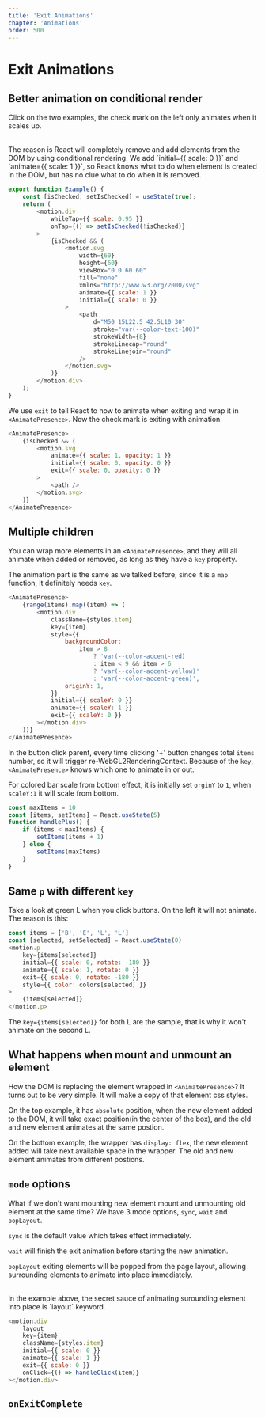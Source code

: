 ```yaml
---
title: 'Exit Animations'
chapter: 'Animations'
order: 500
---
```


# Exit Animations
 
## Better animation on conditional render

Click on the two examples, the check mark on the left only animates when it scales up. 
<AnimatePresenceBasic />

<br/>
The reason is React will completely remove and add elements from the DOM by using conditional rendering. We add `initial={{ scale: 0 }}` and `animate={{ scale: 1 }}`, so React knows what to do when element is created in the DOM, but has no clue what to do when it is removed.

```js
export function Example() {
    const [isChecked, setIsChecked] = useState(true);
    return (
        <motion.div
            whileTap={{ scale: 0.95 }}
            onTap={() => setIsChecked(!isChecked)}
        >
            {isChecked && (
                <motion.svg
                    width={60}
                    height={60}
                    viewBox="0 0 60 60"
                    fill="none"
                    xmlns="http://www.w3.org/2000/svg"
                    animate={{ scale: 1 }}
                    initial={{ scale: 0 }}
                >
                    <path
                        d="M50 15L22.5 42.5L10 30"
                        stroke="var(--color-text-100)"
                        strokeWidth={8}
                        strokeLinecap="round"
                        strokeLinejoin="round"
                    />
                </motion.svg>
            )}
        </motion.div>
    );
} 
```
We use `exit` to tell React to how to animate when exiting and wrap it in `<AnimatePresence>`. Now the check mark is exiting with animation.
```js
<AnimatePresence>
    {isChecked && (
        <motion.svg
            animate={{ scale: 1, opacity: 1 }}
            initial={{ scale: 0, opacity: 0 }}
            exit={{ scale: 0, opacity: 0 }}
        >
            <path />
        </motion.svg>
    )}
</AnimatePresence>
```

## Multiple children
You can wrap more elements in an `<AnimatePresence>`, and they will all animate when added or removed, as long as they have a `key` property.
<MultiChildren />

The animation part is the same as we talked before, since it is a `map` function, it definitely needs `key`.
```js
<AnimatePresence>
    {range(items).map((item) => (
        <motion.div
            className={styles.item}
            key={item}
            style={{
                backgroundColor:
                    item > 8
                        ? 'var(--color-accent-red)'
                        : item < 9 && item > 6
                        ? 'var(--color-accent-yellow)'
                        : 'var(--color-accent-green)',
                originY: 1,
            }}
            initial={{ scaleY: 0 }}
            animate={{ scaleY: 1 }}
            exit={{ scaleY: 0 }}
        ></motion.div>
    ))}
</AnimatePresence>
```

In the button click parent, every time clicking '+' button changes total `items` number, so it will trigger re-WebGL2RenderingContext. Because of the `key`, `<AnimatePresence>` knows which one to animate in or out.

For colored bar scale from bottom effect, it is initially set `orginY` to `1`, when `scaleY:1` it will scale from bottom.
```js
const maxItems = 10
const [items, setItems] = React.useState(5)
function handlePlus() {
    if (items < maxItems) {
        setItems(items + 1)
    } else {
        setItems(maxItems)
    }
}
```


## Same `p` with different `key`
Take a look at green L when you click buttons. On the left it will not animate. The reason is this:
<KeyDiff />
```js
const items = ['B', 'E', 'L', 'L']
const [selected, setSelected] = React.useState(0)
<motion.p
    key={items[selected]}
    initial={{ scale: 0, rotate: -180 }}
    animate={{ scale: 1, rotate: 0 }}
    exit={{ scale: 0, rotate: -180 }}
    style={{ color: colors[selected] }}
>
    {items[selected]}
</motion.p>
```
The `key={items[selected]}` for both L are the sample, that is why it won't animate on the second L. 

## What happens when mount and unmount an element
How the DOM is replacing the element wrapped in `<AnimatePresence>`? It turns out to be very simple. It will make a copy of that element css styles. 

On the top example, it has `absolute` position, when the new element added to the DOM, it will take exact position(in the center of the box), and the old and new element animates at the same postion.

On the bottom example, the wrapper has `display: flex`, the new element added will take next available space in the wrapper. The old and new element animates from different postions.
<MountEleInCloseUp />

## `mode` options
What if we don't want mounting new element mount and unmounting old element at the same time?
We have 3 mode options, `sync`, `wait` and `popLayout`.

<ModeWait />

`sync` is the default value which takes effect immediately. 

`wait` will finish the exit animation before starting the new animation.

`popLayout` exiting elements will be popped from the page layout, allowing surrounding elements to animate into place immediately.
<ModeCompare />

<br/>
In the example above, the secret sauce of animating surounding element into place is `layout` keyword.

```js
<motion.div
    layout
    key={item}
    className={styles.item}
    initial={{ scale: 0 }}
    animate={{ scale: 1 }}
    exit={{ scale: 0 }}
    onClick={() => handleClick(item)}
></motion.div>
```

## `onExitComplete`

<OnExitComplete />
